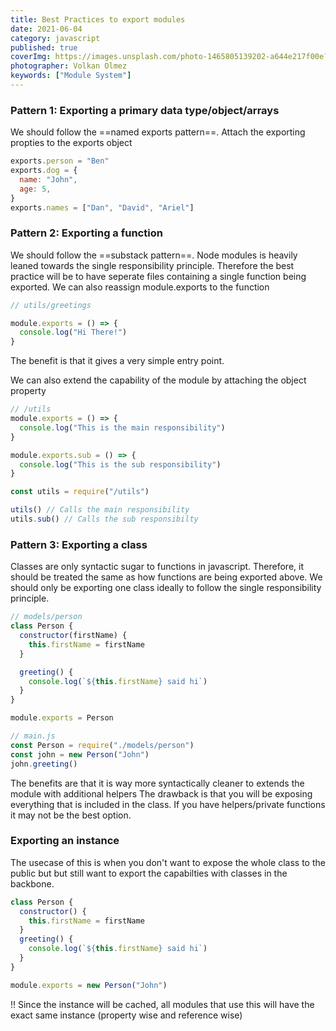 ```yaml
---
title: Best Practices to export modules
date: 2021-06-04
category: javascript
published: true
coverImg: https://images.unsplash.com/photo-1465805139202-a644e217f00e?ixlib=rb-1.2.1&ixid=MnwxMjA3fDB8MHxwaG90by1wYWdlfHx8fGVufDB8fHx8&auto=format&fit=crop&w=1650&q=80
photographer: Volkan Olmez
keywords: ["Module System"]
---
```


### Pattern 1: Exporting a primary data type/object/arrays

We should follow the ==named exports pattern==.
Attach the exporting propties to the exports object

```js
exports.person = "Ben"
exports.dog = {
  name: "John",
  age: 5,
}
exports.names = ["Dan", "David", "Ariel"]
```

### Pattern 2: Exporting a function

We should follow the ==substack pattern==.
Node modules is heavily leaned towards the single responsibility principle.
Therefore the best practice will be to have seperate files containing a single function being exported.
We can also reassign module.exports to the function

```js
// utils/greetings

module.exports = () => {
  console.log("Hi There!")
}
```

The benefit is that it gives a very simple entry point.

We can also extend the capability of the module by attaching the object property

```js
// /utils
module.exports = () => {
  console.log("This is the main responsibility")
}

module.exports.sub = () => {
  console.log("This is the sub responsibility")
}
```

```js
const utils = require("/utils")

utils() // Calls the main responsibility
utils.sub() // Calls the sub responsibilty
```

### Pattern 3: Exporting a class

Classes are only syntactic sugar to functions in javascript. Therefore, it should be treated the same as
how functions are being exported above. We should only be exporting one class ideally to
follow the single responsibility principle.

```js
// models/person
class Person {
  constructor(firstName) {
    this.firstName = firstName
  }

  greeting() {
    console.log(`${this.firstName} said hi`)
  }
}

module.exports = Person
```

```js
// main.js
const Person = require("./models/person")
const john = new Person("John")
john.greeting()
```

The benefits are that it is way more syntactically cleaner to extends the module with additional helpers
The drawback is that you will be exposing everything that is included in the class. If you have helpers/private functions it may
not be the best option.

### Exporting an instance

The usecase of this is when you don't want to expose the whole class to the public but but still want to export the capabilties with classes in the backbone.

```js
class Person {
  constructor() {
    this.firstName = firstName
  }
  greeting() {
    console.log(`${this.firstName} said hi`)
  }
}

module.exports = new Person("John")
```

!! Since the instance will be cached, all modules that use this will have the exact same instance (property wise and reference wise)
